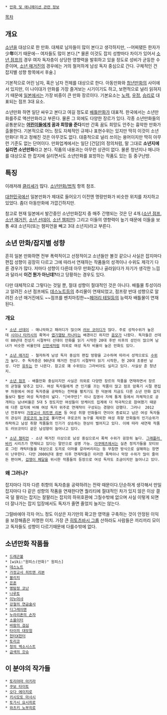  * [[만화 및 애니메이션 관련 정보]]

[[목차]]

== 개요 ==
[[소년]]을 대상으로 한 만화. 대체로 남자들이 많이 본다고 생각하지만, --어찌됐든 한자가 少'''年'''이기 때문에-- 여자들도 많이 본다.[* 물론 이것도 잡지 성향마다 차이가 있어서 [[소년 점프]]의 경우 여자 독자층이 상당한 영향력을 발휘하고 있을 정도로 성비가 균등한 수준이며, [[소년 매거진]]의 경우에는 거의 철저하게 남성 독자 중심으로 간다. 구체적인 건 잡지별 성향 항목에서 후술.]

기본적으로 어린 남자, 혹은 남자 전체를 대상으로 한다. 아동만화와 [[청년만화]]의 사이에 서 있지만, 이 나이대가 만화를 가장 즐겨보는 시기이기도 하고, 보편적으로 널리 읽혀지기 때문에 [[일본]]에서는 가장 비중이 큰 만화 장르이다. 기본요소는 [[노력]], [[우정]], [[승리]]로 대표되는 점프 3대 요소.

소년만화 하면 일단 싸우고 본다고 여길 정도로 [[배틀만화]]가 대표적. 한국에서는 소년만화를주로 액션만화라고 부른다. 물론 그 외에도 다양한 장르가 있다. 각종 소년만화들의 공통분모는 '''[[어린이]]들에게 꿈과 희망을 준다'''지만 간혹 꿈도 희망도 안주는 흉악한 만화가 출몰한다. 기본적으로 어느 정도 자체적인 규제나 표현수위는 있지만 딱히 이것이 소년만화다! 하고 정해진 것은 아무것도 없다. 대중적으로 널리 쓰이는 용어이지만 딱히 아무런 기준도 없는 단어이다. 만화업계에서는 일단 [건담]의 정의처럼, 말 그대로 '''소년지에 실리면 소년만화'''라고 본다. 작품의 내용과는 아무런 상관이 없다. 물론 청년지나 매니아를 대상으로 한 잡지에 실리면서도 소년만화를 표방하는 작품도 있는 등 중구난방. 

== 특징 ==
이래저래 [[클리셰]]가 많다. [[소년만화/법칙]] 항목 참조.

[[대한민국]]에선 일본만화가 제대로 들어오기 이전엔 명랑만화가 비슷한 위치를 차지하고 있었다. 좀더 아동만화에 가깝긴하지만.

참고로 현재 일본에서 발간중인 소년만화잡지 중 매주 간행되는 것은 단 4개.([[소년 점프]], [[소년 매거진]], [[소년 선데이]], [[소년 챔피언]]) 그리고 이들의 영향력이 높기 때문에 이들을 보통 4대 소년지(또는 챔피언을 빼고 3대 소년지)라고 부른다.

== 소년 만화/잡지별 성향 == 
흔히 일본 만화하면 전부 폭력적이고 선정적이고 소년들만 볼것 같으나 사실은 잡지마다 편집 성향이 굉장히 다르고 그에 따라서 연재하는 작품들의 성격이나 수위도 제각기 다른 경우가 많다. 저마다 성향이 다른데 아무 만화잡지나 골라읽다가 자기가 생각한 느낌과 달라서 '''이건 뭔가 아닌데?'''라고 당황하는 경우도 있다. 

다만 대체적으로 그렇다는 것일 뿐, 절대 성향이 절대적인 것은 아니다. 배틀물 투성이라고 알려진 소년 점프에도 [[데스노트]]등의 추리물이 연재되었고, 점프랑 반대 성향으로 알려진 소년 매거진에도 ~~점프를 벤치마킹한~~[[페어리 테일]]등의 능력자 배틀물이 연재된다. 

=== 개요 ===
 * [[소년 선데이]] - 매니악하고 패러디가 많으며 [[러브 코미디]]가 많다. 주로 성적수위가 높은데 [[시이나 타카시]]의 흑역사 [[엽기열탕 카나타]]는 배경이긴 하지만 [[음모]]가 나왔다. 독자들은 선데이 80년대 전성기 시절부터 선데이 만화를 읽기 시작한 20대 후반 이후의 성인이 많으며 남녀가 비슷한 비율인데 [[신만세]]처럼 의외로 여성 독자 비율이 높은 만화도 있다. 

 * [[소년 매거진]] - 철저하게 남성 독자 중심의 편집 방향을 고수하며 따라서 성적으로도 [[수위]]가 높다. 주 독자층은 90년대 매거진 전성기 시절부터 읽기 시작한, 현 20대 초중반 남성. 다만 [[유두]]는 안 나온다. 참고로 꽤 수위있는 그라비아도 실리고 있다. 사실상 준 청년지.

 * [[소년 점프]] - 배틀만화 중심이지만 사실은 의외로 다양한 장르의 작품을 연재하면서 장르의 균형을 맞추고 있다. 여성 독자들에게 큰 인기를 끄는 작품이 많고 점프 암흑기 시절 편집부 차원에서 여성 독자층을 공략하는 전략을 펼치기도 한 덕분에 지금도 다른 소년 만화 잡지들보다 훨씬 여성 독자층이 넓다. "[바쿠만]" 이나 집영사 자체 통계 등에서 자체적으로 공개하는 남녀비율은 5대 5 정도지만 여성들이 앙케이트 집계에 더 적극적으로 참여했기 때문에 다른 잡지에 비해 여성 독자 위주로 연재작이 구성되는 경향이 강했다. 그러나  2012년 전후부터 [[가정교사 히트맨 리본]] 등 여성 취향 만화들이 연이어 종료되고 남은 여성 독자들의 관심이 [[쿠로코의 농구]]로 몰리면서 쿠로코의 농구를 제외한 여성 취향 만화들의 인기순위가하락하고 남성 취향 작품들의 인기가 상승하는 현상이 벌어지고 있다. 이에 따라 새연재 작품도 러브코미디 같은 남성향이 늘어나고 있다.

 * [[소년 챔피언]] - 소년 매거진 이상으로 남성 중심으로서 폭력 수위가 굉장히 높다. [[그래플러 바키]] 시리즈가 연재되고 있다는 말만으로 설명 가능. [[아쿠메츠]]에서는 실존 정치가들을 모티브로 그린 캐릭터들을 대상으로 도끼로 이마를 갈라버리리는 등 무참한 방식으로 살해하는 장면이 난무한다. 다만 2000년대 중반 이후 연재작들은 이러한 폭력이나 막장 수위가 많이 줄어든 편이며, [[겁쟁이 페달]]을 위시한 작품들의 등장으로 여성 독자도 조금이지만 늘어나고 있다.

=== 왜 그러나? ===
잡지마다 각자 다른 취향의 독자층을 공략하려는 전략 때문이다.단순하게 생각해서 만일 잡지마다 다 같은 성향의 작품을 연재한다면 퀄리티에 절대적인 차가 있지 않은 이상 결국 덜 팔리는 잡지는 잘팔리는 잡지의 하위호환에 그칠수밖에 없으며 사실 이렇게 되면 더 잘나가는 잡지 입장에서도 독자가 줄면 줄었지 늘지는 않는다.

그럴바에야 각자 어느 정도 이상은 자기만의 확고한 영역을 구축하는 것이 안정된 이익을 보장해줌은 자명한 이치. 가장 큰 [[히토츠바시 그룹]] 산하라도 사람들은 끼리끼리 모이고 독자들도 성향이 다르기때문에 다를수밖에 없다. 

== 소년만화 작품들 ==
 * [[드래곤볼]]
 * [wiki:"원피스(만화)" 원피스]
 * [[데스노트]]
 * [[가정교사 히트맨 리본]]
 * [[블리치]]
 * [[은혼]]
 * [[명탐정 코난]]
 * [[나루토]]
 * [[이누야샤]]
 * [[강철의 연금술사]]
 * [[디그레이맨]]
 * [[누라리횬의 손자]]
 * [[소울이터]]
 * [[바람의 검심]]
 * [[타이의 대모험]]
 * [[헌터X헌터]]
 * [[토리코(만화)|토리코]]
 * [[청의 엑소시스트]]
 * [[금색의 갓슈]]
== 이 분야의 작가들 ==
 * [[토리야마 아키라]]
 * [[쿠보 타이토]]
 * [[오다 에이치로]]
 * [[키시모토 마사시]]
 * [[토가시 요시히로]]
 * [[와츠키 노부히로]]
